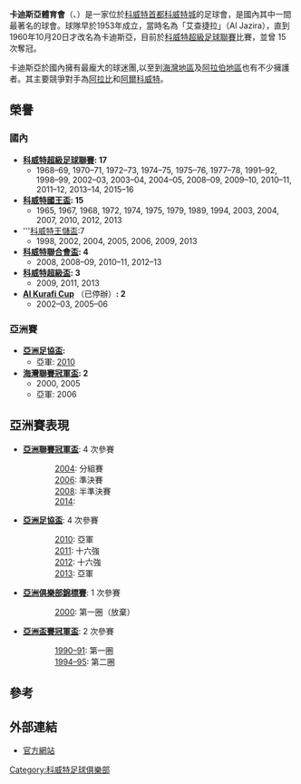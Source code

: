 {{Infobox football club
| clubname   = 卡迪斯亞
| image      = 
| fullname   = 卡迪斯亞體育會<br> Qadsia Sporting Club
| nickname   = The Kings<br> The Royals
| founded    = 1960年10月20日
| ground     = [[Mohammed_Al-Hamad_Stadium|Mohammed Al-Hamad Stadium]]
| capacity   = 22,000<ref>{{cite web |url=http://goal.sportal.com.au/national/kuwait/league/2009-2010/relegationpromotion-playoff/venues/ |title=存档副本 |accessdate=2010-05-14 |deadurl=yes |archiveurl=https://web.archive.org/web/20110706112118/http://goal.sportal.com.au/national/kuwait/league/2009-2010/relegationpromotion-playoff/venues/ |archivedate=2011-07-06 }}</ref>
| manager    = [[Mohammed_Ibrahem|Mohammed Ibrahem]]
| league     = [[科威特超級足球聯賽|科威特超級足球聯賽]]
| season     = 2020–21
| position   = 科威特超，第 2 位
| website    = http://www.qadsiafans.com
| pattern_la1=_QadsiaSC1314h|pattern_b1=_QadsiaSC1314h|pattern_ra1=_QadsiaSC1314h|pattern_sh1=_|pattern_so1=_color_3_yellow |
| leftarm1=000000|body1=FFCC00|rightarm1=000000|shorts1=000000|socks1=000000
| pattern_la2=_QadsiaSC1314a|pattern_b2=_QadsiaSC1314a|pattern_ra2=_QadsiaSC1314a|pattern_sh2=_|pattern_so2=_color_3_black |
| leftarm2=FFC000|body2=000000|rightarm2=FFC000|shorts2=000000|socks2=FFC000
}}

'''卡迪斯亞體育會'''（{{lang-en|'''Qadsia Sporting Club'''}}、{{lang-ar|'''نادي القادسية الرياضي'''}}）是一家位於[[科威特|科威特]][[首都|首都]][[科威特城|科威特城]]的足球會，是國內其中一間最著名的球會。球隊早於1953年成立，當時名為「艾查捷拉」（Al Jazira），直到1960年10月20日才改名為卡迪斯亞，目前於[[科威特超級足球聯賽|科威特超級足球聯賽]]比賽，並曾 15 次奪冠。

卡迪斯亞於國內擁有最龐大的球迷團,以至到[[海灣地區|海灣地區]]及[[阿拉伯地區|阿拉伯地區]]也有不少擁護者。其主要競爭對手為[[艾阿拉比體育俱樂部_(科威特)|阿拉比]]和[[阿爾科威特體育俱樂部|阿爾科威特]]。

== 榮譽 ==
=== 國內 ===
* '''[[科威特超級足球聯賽|科威特超級足球聯賽]]: 17'''
** 1968–69, 1970–71, 1972–73, 1974–75, 1975–76, 1977–78, 1991–92, 1998–99, 2002–03, 2003–04, 2004–05, 2008–09, 2009–10, 2010–11, 2011–12, 2013–14, 2015–16
* '''[[科威特國王盃|科威特國王盃]]: 15'''
** 1965, 1967, 1968, 1972, 1974, 1975, 1979, 1989, 1994, 2003, 2004, 2007, 2010, 2012, 2013
* '''[[科威特王儲盃|科威特王儲盃]]:7
** 1998, 2002, 2004, 2005, 2006, 2009, 2013
* '''[[科威特聯合會盃|科威特聯合會盃]]: 4'''
** 2008, 2008–09, 2010–11, 2012–13
* '''[[科威特超級盃|科威特超級盃]]: 3'''
** 2009, 2011, 2013
* '''[[Al_Kurafi_Cup|Al Kurafi Cup]]''' （已停辦）''': 2'''
** 2002–03, 2005–06

=== 亞洲賽 ===
*'''[[亞洲足協盃|亞洲足協盃]]: '''
** 亞軍: [[2010年亞洲足協盃|2010]]
* '''[[海灣聯賽冠軍盃|海灣聯賽冠軍盃]]: 2'''
** 2000, 2005
** 亞軍: 2006

== 亞洲賽表現 ==
* '''[[亞洲聯賽冠軍盃|亞洲聯賽冠軍盃]]''': 4 次參賽
::[[2004年亞洲冠軍聯賽|2004]]: 分組賽
::[[2006年亞洲冠軍聯賽|2006]]: 準決賽
::[[2008年亞洲冠軍聯賽|2008]]: 半準決賽
::[[2014年亞洲聯賽冠軍盃|2014]]:

*'''[[亞洲足協盃|亞洲足協盃]]''': 4 次參賽
::[[2010年亞洲足協盃|2010]]: 亞軍
::[[2011年亞洲足協盃|2011]]: 十六強
::[[2012年亞洲足協盃|2012]]: 十六強
::[[2013年亞洲足協盃|2013]]: 亞軍

* '''[[亞洲俱樂部錦標賽|亞洲俱樂部錦標賽]]''': 1 次參賽
::[[2000年亞洲俱樂部錦標賽|2000]]: 第一圈（放棄）

* '''[[亞洲盃賽冠軍盃|亞洲盃賽冠軍盃]]''': 2 次參賽
::[[1990–91年亞洲盃賽冠軍盃|1990–91]]: 第一圈
::[[1994–95年亞洲盃賽冠軍盃|1994–95]]: 第二圈

== 參考 ==
{{reflist}}

== 外部連結 ==
* [http://www.qadsiafans.com/ 官方網站] {{Wayback|url=http://www.qadsiafans.com/ |date=20210211082505 }}{{ar}}

[[Category:科威特足球俱樂部|Category:科威特足球俱樂部]]